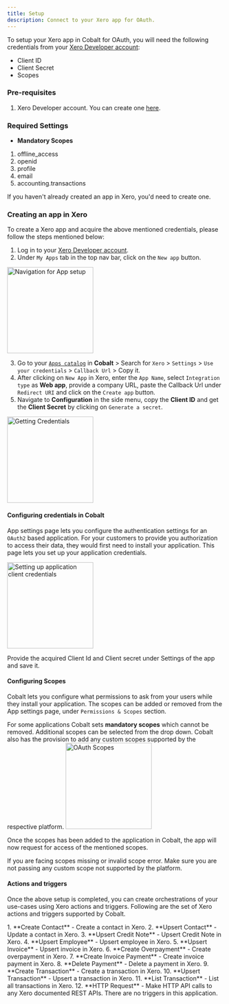 ```yaml
---
title: Setup
description: Connect to your Xero app for OAuth.
---
```

To setup your Xero app in Cobalt for OAuth, you will need the following credentials from your [Xero Developer account](https://developer.xero.com/app/manage):
- Client ID
- Client Secret
- Scopes

### Pre-requisites

1. Xero Developer account. You can create one [here](https://www.xero.com/signup/developers/).

### Required Settings

* **Mandatory Scopes** 
1. offline_access
2. openid
3. profile
4. email
5. accounting.transactions

<Info>If you haven't already created an app in Xero, you'd need to create one.</Info>

### Creating an app in Xero

To create a Xero app and acquire the above mentioned credentials, please follow the steps mentioned below:

1. Log in to your [Xero Developer account](https://developer.xero.com/app/manage).
2. Under `My Apps` tab in the top nav bar, click on the  `New app` button.
<img height="200" src="/images/Xero/xero_navigation.png" alt="Navigation for App setup"/>

3. Go to your [`Apps catalog`](https://app.gocobalt.io/apps) in **Cobalt** > Search for `Xero` > `Settings` > `Use your credentials` > `Callback Url` >  Copy it.
4. After clicking on `New App` in Xero, enter the `App Name`, select `Integration type` as **Web app**, provide a company URL, paste the Callback Url under `Redirect URI` and click on the `Create app` button.
5. Navigate to **Configuration** in the side menu, copy the **Client ID** and get the **Client Secret** by clicking on `Generate a secret`.
<img height="200" src="/images/Xero/xero_credentials.png" alt="Getting Credentials"/>

#### Configuring credentials in Cobalt
App settings page lets you configure the authentication settings for an `OAuth2` based application. For your customers to provide you authorization to access their data,
they would first need to install your application. This page lets you set up your application credentials.

<img height="200" src="/images/Xero/xero_cobalt.png" alt="Setting up application client credentials"/>

Provide the acquired Client Id and Client secret under Settings of the app and save it.

#### Configuring Scopes
Cobalt lets you configure what permissions to ask from your users while they install your application. The scopes can be added or removed from the App settings page, under `Permissions & Scopes`
section. 

For some applications Cobalt sets **mandatory scopes** which cannot be removed. Additional scopes can be selected from the drop down. Cobalt also has the provision to add any 
custom scopes supported by the respective platform.
<img height="200" src="/images/Xero/xero_scopes.png" alt="OAuth Scopes"/>

Once the scopes has been added to the application in Cobalt, the app will now request for access of the mentioned scopes.

<Warning>
If you are facing scopes missing or invalid scope error. Make sure you are not passing any custom scope not supported by the platform.
</Warning>

#### Actions and triggers
Once the above setup is completed, you can create orchestrations of your use-cases using Xero actions and triggers. Following are the set of Xero actions and triggers
supported by Cobalt.

<Tabs>
  <Tab title="Actions">
  <AccordionGroup>
  <Accordion title="Contact">
     1. **Create Contact** - Create a contact in Xero.
     2. **Upsert Contact** - Update a contact in Xero.
    </Accordion>
    <Accordion title="Credit Note">
     3. **Upsert Credit Note** - Upsert Credit Note in Xero.
    </Accordion>
    <Accordion title="Employee">
     4. **Upsert Employee** - Upsert employee in Xero.
    </Accordion>
    <Accordion title="Invoice">
     5. **Upsert Invoice** - Upsert invoice in Xero.
    </Accordion>
     <Accordion title="Payment">
     6. **Create Overpayment** - Create overpayment in Xero.
     7. **Create Invoice Payment** - Create invoice payment in Xero.
     8. **Delete Payment** - Delete a payment in Xero.
      </Accordion>    
     <Accordion title="Transaction">
     9. **Create Transaction** - Create a transaction in Xero.
     10. **Upsert Transaction** - Upsert a transaction in Xero.
     11. **List Transaction** - List all transactions in Xero.
      </Accordion>
     <Accordion title="Others">
     12. **HTTP Request** - Make HTTP API calls to any Xero documented REST APIs.
      </Accordion>
    </AccordionGroup>
  </Tab>
  
  <Tab title="Triggers">
        There are no triggers in this application.
  </Tab>
</Tabs>

